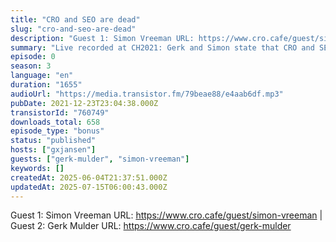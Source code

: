```yaml
---
title: "CRO and SEO are dead"
slug: "cro-and-seo-are-dead"
description: "Guest 1: Simon Vreeman URL: https://www.cro.cafe/guest/simon-vreeman | Guest 2: Gerk Mulder URL: https://www.cro.cafe/guest/gerk-mulder"
summary: "Live recorded at CH2021: Gerk and Simon state that CRO and SEO are dead. Long live CRO and SEO?"
episode: 0
season: 3
language: "en"
duration: "1655"
audioUrl: "https://media.transistor.fm/79beae88/e4aab6df.mp3"
pubDate: 2021-12-23T23:04:38.000Z
transistorId: "760749"
downloads_total: 658
episode_type: "bonus"
status: "published"
hosts: ["gxjansen"]
guests: ["gerk-mulder", "simon-vreeman"]
keywords: []
createdAt: 2025-06-04T21:37:51.000Z
updatedAt: 2025-07-15T06:00:43.000Z
---
```


Guest 1: Simon Vreeman URL: https://www.cro.cafe/guest/simon-vreeman | Guest 2: Gerk Mulder URL: https://www.cro.cafe/guest/gerk-mulder
